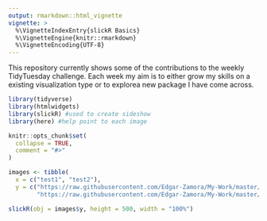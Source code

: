 ```yaml
---
output: rmarkdown::html_vignette
vignette: >
  %\VignetteIndexEntry{slickR Basics}
  %\VignetteEngine{knitr::rmarkdown}
  %\VignetteEncoding{UTF-8}
---
```


This repository currently shows some of the contributions to the weekly TidyTuesday challenge. Each week my aim is to either grow my skills on a existing visualization type or to explorea new package I have come across. 

```r
library(tidyverse)
library(htmlwidgets)
library(slickR) #used to create sideshow
library(here) #help point to each image

knitr::opts_chunk$set(
  collapse = TRUE,
  comment = "#>"
)

images <- tibble(
  x = c("test1", "test2"),
  y = c("https://raw.githubusercontent.com/Edgar-Zamora/My-Work/master/%23TidyTuesday/Gov%20Spending%20on%20Kids/higered_spending.png",
        "https://raw.githubusercontent.com/Edgar-Zamora/My-Work/master/%23TidyTuesday/Moore's%20Law/TidyTuesday_Circuit.jpg"))


```

```r

slickR(obj = images$y, height = 500, width = "100%")

```

